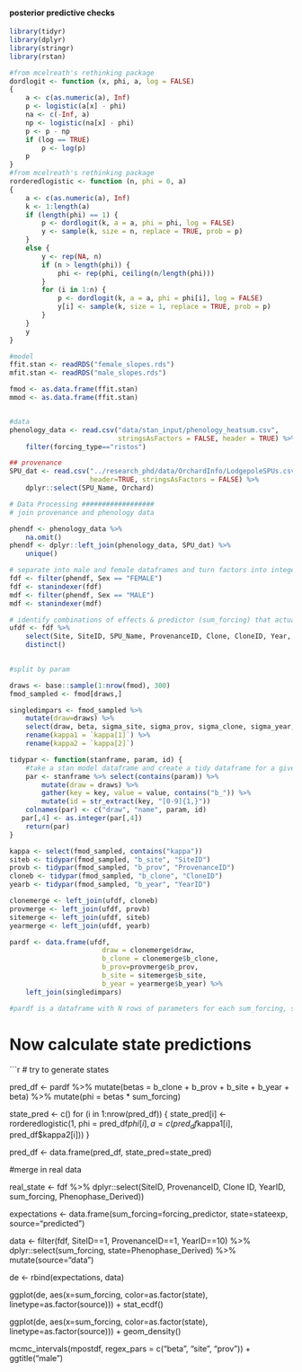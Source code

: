 #### posterior predictive checks
```r
library(tidyr)
library(dplyr)
library(stringr)
library(rstan)

```
```r

#from mcelreath's rethinking package
dordlogit <- function (x, phi, a, log = FALSE) 
{
    a <- c(as.numeric(a), Inf)
    p <- logistic(a[x] - phi)
    na <- c(-Inf, a)
    np <- logistic(na[x] - phi)
    p <- p - np
    if (log == TRUE) 
        p <- log(p)
    p
}
#from mcelreath's rethinking package
rorderedlogistic <- function (n, phi = 0, a) 
{
    a <- c(as.numeric(a), Inf)
    k <- 1:length(a)
    if (length(phi) == 1) {
        p <- dordlogit(k, a = a, phi = phi, log = FALSE)
        y <- sample(k, size = n, replace = TRUE, prob = p)
    }
    else {
        y <- rep(NA, n)
        if (n > length(phi)) {
            phi <- rep(phi, ceiling(n/length(phi)))
        }
        for (i in 1:n) {
            p <- dordlogit(k, a = a, phi = phi[i], log = FALSE)
            y[i] <- sample(k, size = 1, replace = TRUE, prob = p)
        }
    }
    y
}
```

```r
#model
ffit.stan <- readRDS("female_slopes.rds")
mfit.stan <- readRDS("male_slopes.rds")

fmod <- as.data.frame(ffit.stan)
mmod <- as.data.frame(ffit.stan)


#data
phenology_data <- read.csv("data/stan_input/phenology_heatsum.csv",
                           stringsAsFactors = FALSE, header = TRUE) %>%
    filter(forcing_type=="ristos")

## provenance
SPU_dat <- read.csv("../research_phd/data/OrchardInfo/LodgepoleSPUs.csv",
                    header=TRUE, stringsAsFactors = FALSE) %>%
    dplyr::select(SPU_Name, Orchard)

# Data Processing ##################
# join provenance and phenology data

phendf <- phenology_data %>%
    na.omit()
phendf <- dplyr::left_join(phenology_data, SPU_dat) %>%
    unique()

# separate into male and female dataframes and turn factors into integers
fdf <- filter(phendf, Sex == "FEMALE")
fdf <- stanindexer(fdf)
mdf <- filter(phendf, Sex == "MALE")
mdf <- stanindexer(mdf)

# identify combinations of effects & predictor (sum_forcing) that actually occur
ufdf <- fdf %>%
    select(Site, SiteID, SPU_Name, ProvenanceID, Clone, CloneID, Year, YearID, sum_forcing) %>%
    distinct()
    
```

```r
#split by param

draws <- base::sample(1:nrow(fmod), 300)
fmod_sampled <- fmod[draws,]

singledimpars <- fmod_sampled %>% 
    mutate(draw=draws) %>%
    select(draw, beta, sigma_site, sigma_prov, sigma_clone, sigma_year, contains("kappa")) %>%
    rename(kappa1 = `kappa[1]`) %>%
    rename(kappa2 = `kappa[2]`)

tidypar <- function(stanframe, param, id) {
    #take a stan model dataframe and create a tidy dataframe for a given parameter. takes a dataframe, a string with the parameter name, and a string describing the param ID (e.g. par = "Site" and id="SiteID")
    par <- stanframe %>% select(contains(param)) %>%
        mutate(draw = draws) %>%
        gather(key = key, value = value, contains("b_")) %>%
        mutate(id = str_extract(key, "[0-9]{1,}")) 
    colnames(par) <- c("draw", "name", param, id)
   par[,4] <- as.integer(par[,4])
    return(par)
}

kappa <- select(fmod_sampled, contains("kappa"))
siteb <- tidypar(fmod_sampled, "b_site", "SiteID")
provb <- tidypar(fmod_sampled, "b_prov", "ProvenanceID")
cloneb <- tidypar(fmod_sampled, "b_clone", "CloneID")
yearb <- tidypar(fmod_sampled, "b_year", "YearID")

clonemerge <- left_join(ufdf, cloneb)
provmerge <- left_join(ufdf, provb) 
sitemerge <- left_join(ufdf, siteb)
yearmerge <- left_join(ufdf, yearb)

pardf <- data.frame(ufdf, 
                       draw = clonemerge$draw, 
                       b_clone = clonemerge$b_clone,
                       b_prov=provmerge$b_prov, 
                       b_site = sitemerge$b_site, 
                       b_year = yearmerge$b_year) %>% 
    left_join(singledimpars)

#pardf is a dataframe with N rows of parameters for each sum_forcing, site, provenance, clone, and year combination that appear in the data, where N = number of draws from the posterior distribution

```
# Now calculate state predictions 

```r

# try to generate states

pred_df <- pardf %>%
    mutate(betas = b_clone + b_prov + b_site + b_year + beta) %>%
    mutate(phi = betas * sum_forcing) 

state_pred <- c()
for (i in 1:nrow(pred_df)) {
    state_pred[i] <- rorderedlogistic(1, phi = pred_df$phi[i], a=c(pred_df$kappa1[i], pred_df$kappa2[i]))
}

pred_df <- data.frame(pred_df, state_pred=state_pred)

#merge in real data

real_state <- fdf %>% 
    dplyr::select(SiteID, ProvenanceID, Clone ID, YearID, sum_forcing, Phenophase_Derived))

expectations <- data.frame(sum_forcing=forcing_predictor, state=stateexp, source="predicted")

data <- filter(fdf, SiteID==1, ProvenanceID==1, YearID==10) %>%
    dplyr::select(sum_forcing, state=Phenophase_Derived) %>%
    mutate(source="data")

de <- rbind(expectations, data)

ggplot(de, aes(x=sum_forcing, color=as.factor(state), linetype=as.factor(source))) +
    stat_ecdf()

ggplot(de, aes(x=sum_forcing, color=as.factor(state), linetype=as.factor(source))) +
    geom_density()

mcmc_intervals(mpostdf, regex_pars = c("beta", "site", "prov")) + ggtitle("male")






